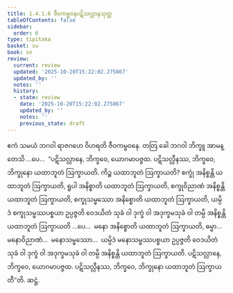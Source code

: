 ```yaml
---
title: 1.4.1.6 ဇီဝကမ္ဗဝနပဋိသလ္လာနသုတ္တ
tableOfContents: false
sidebar:
  order: 6
type: tipitaka
basket: su
book: sn
review:
  current: review
  updated: '2025-10-20T15:22:02.275867'
  updated_by: ''
  notes: ''
  history:
  - state: review
    date: '2025-10-20T15:22:02.275867'
    updated_by: ''
    notes: ''
    previous_state: draft
---
```



<DynamicBreadcrumb />


<ReviewStatus review={frontmatter.review} showDetails={true} />

<HypothesisAnnotation frontmatter={frontmatter} />

<Division number="161" book="sn" e="ch" v="18" p="303">

<Paragraph number="871" book="sn">
ဧကံ သမယံ ဘဂဝါ ရာဇဂဟေ ဝိဟရတိ ဇီဝကမ္ဗဝနေ. တတြ ခေါ ဘဂဝါ ဘိက္ခူ အာမန္တေသိ …ပေ…  “ပဋိသလ္လာနေ, ဘိက္ခဝေ, ယောဂမာပဇ္ဇထ. ပဋိသလ္လီနဿ, ဘိက္ခဝေ, ဘိက္ခုနော ယထာဘူတံ ဩက္ခာယတိ. ကိဉ္စ ယထာဘူတံ ဩက္ခာယတိ? စက္ခုံ အနိစ္စန္တိ ယထာဘူတံ ဩက္ခာယတိ, ရူပါ အနိစ္စာတိ ယထာဘူတံ ဩက္ခာယတိ, စက္ခုဝိညာဏံ အနိစ္စန္တိ ယထာဘူတံ ဩက္ခာယတိ, စက္ခုသမ္ဖဿော အနိစ္စောတိ ယထာဘူတံ ဩက္ခာယတိ, ယမ္ပိဒံ စက္ခုသမ္ဖဿပစ္စယာ ဥပ္ပဇ္ဇတိ ဝေဒယိတံ သုခံ ဝါ ဒုက္ခံ ဝါ အဒုက္ခမသုခံ ဝါ တမ္ပိ အနိစ္စန္တိ ယထာဘူတံ ဩက္ခာယတိ …ပေ…  မနော အနိစ္စောတိ ယထာဘူတံ ဩက္ခာယတိ, ဓမ္မာ…  မနောဝိညာဏံ…  မနောသမ္ဖဿော…  ယမ္ပိဒံ မနောသမ္ဖဿပစ္စယာ ဥပ္ပဇ္ဇတိ ဝေဒယိတံ သုခံ ဝါ ဒုက္ခံ ဝါ အဒုက္ခမသုခံ ဝါ တမ္ပိ အနိစ္စန္တိ ယထာဘူတံ ဩက္ခာယတိ. ပဋိသလ္လာနေ, ဘိက္ခဝေ, ယောဂမာပဇ္ဇထ. ပဋိသလ္လီနဿ, ဘိက္ခဝေ, ဘိက္ခုနော ယထာဘူတံ ဩက္ခာယတီ”တိ.

</Paragraph>
</Division>

<Paragraph number="872" type="center" book="sn">
ဆဋ္ဌံ.
</Paragraph>